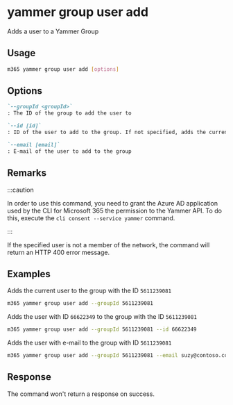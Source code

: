 
# yammer group user add

Adds a user to a Yammer Group

## Usage

```sh
m365 yammer group user add [options]
```

## Options

```md defintion-list
`--groupId <groupId>`
: The ID of the group to add the user to

`--id [id]`
: ID of the user to add to the group. If not specified, adds the current user

`--email [email]`
: E-mail of the user to add to the group
```

<Global />

## Remarks

:::caution

In order to use this command, you need to grant the Azure AD application used by the CLI for Microsoft 365 the permission to the Yammer API. To do this, execute the `cli consent --service yammer` command.

:::

If the specified user is not a member of the network, the command will return an HTTP 400 error message.

## Examples

Adds the current user to the group with the ID `5611239081`

```sh
m365 yammer group user add --groupId 5611239081
```

Adds the user with ID `66622349` to the group with the ID `5611239081`

```sh
m365 yammer group user add --groupId 5611239081 --id 66622349
```

Adds the user with e-mail to the group with ID `5611239081`

```sh
m365 yammer group user add --groupId 5611239081 --email suzy@contoso.com
```

## Response

The command won't return a response on success.
